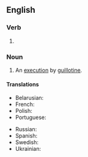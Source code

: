 ==English==

===Verb===
{{head|en|verb form}}

# {{present participle of|guillotine|lang=en|nocat=1}}

===Noun===
{{en-noun}}

# An [[execution]] by [[guillotine]].

====Translations====
{{trans-top|}}
* Belarusian: {{t|be|гільяцінава́нне|n|sc=Cyrl}}
* French: {{t|fr|guillotinisation|f}}
* Polish: {{t|pl|gilotynowanie|n}}
* Portuguese: {{t|pt|guilhotinização|f}}
{{trans-mid}}
* Russian: {{t|ru|гильотини́рование|n}}
* Spanish: {{t|es|guillotinización|f}}
* Swedish: {{t+|sv|gillotinering|n}}
* Ukrainian: {{t+|uk|гільйотинува́ння|m|sc=Cyrl}}
{{trans-bottom}}